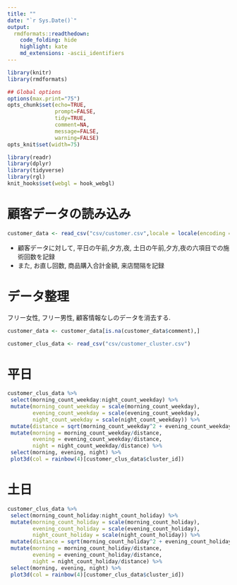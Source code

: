 ```yaml
---
title: ""
date: "`r Sys.Date()`"
output:
  rmdformats::readthedown:
    code_folding: hide
    highlight: kate
    md_extensions: -ascii_identifiers
---
```


```r
library(knitr)
library(rmdformats)

## Global options
options(max.print="75")
opts_chunk$set(echo=TRUE,
               prompt=FALSE,
               tidy=TRUE,
               comment=NA,
               message=FALSE,
               warning=FALSE)
opts_knit$set(width=75)
```


```r
library(readr)
library(dplyr)
library(tidyverse)
library(rgl)
knit_hooks$set(webgl = hook_webgl)
```
# 顧客データの読み込み

```r
customer_data <- read_csv("csv/customer.csv",locale = locale(encoding = "shift-jis"))
```

- 顧客データに対して, 平日の午前,夕方,夜, 土日の午前,夕方,夜の六項目での施術回数を記録
- また, お直し回数, 商品購入合計金額, 来店間隔を記録

# データ整理

フリー女性, フリー男性, 顧客情報なしのデータを消去する.

```r
customer_data <- customer_data[is.na(customer_data$comment),]
```

```r
customer_clus_data <- read_csv("csv/customer_cluster.csv")
```
# 平日

```r
customer_clus_data %>%
 select(morning_count_weekday:night_count_weekday) %>%
 mutate(morning_count_weekday = scale(morning_count_weekday),
        evening_count_weekday = scale(evening_count_weekday),
        night_count_weekday = scale(night_count_weekday)) %>%
 mutate(distance = sqrt(morning_count_weekday^2 + evening_count_weekday^2 + night_count_weekday^2)) %>%
 mutate(morning = morning_count_weekday/distance,
        evening = evening_count_weekday/distance,
        night = night_count_weekday/distance) %>%
 select(morning, evening, night) %>%
 plot3d(col = rainbow(4)[customer_clus_data$cluster_id])
```

# 土日

```r
customer_clus_data %>%
 select(morning_count_holiday:night_count_holiday) %>%
 mutate(morning_count_holiday = scale(morning_count_holiday),
        evening_count_holiday = scale(evening_count_holiday),
        night_count_holiday = scale(night_count_holiday)) %>%
 mutate(distance = sqrt(morning_count_holiday^2 + evening_count_holiday^2 + night_count_holiday^2)) %>%
 mutate(morning = morning_count_holiday/distance,
        evening = evening_count_holiday/distance,
        night = night_count_holiday/distance) %>%
 select(morning, evening, night) %>%
 plot3d(col = rainbow(4)[customer_clus_data$cluster_id])
```

